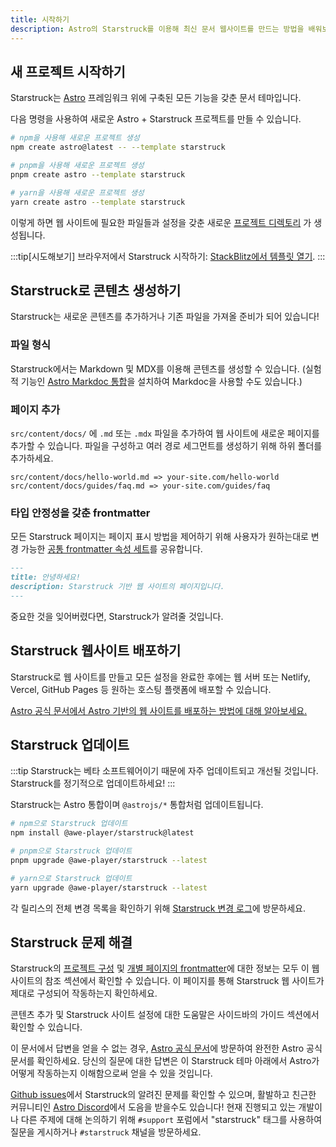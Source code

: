 ```yaml
---
title: 시작하기
description: Astro의 Starstruck를 이용해 최신 문서 웹사이트를 만드는 방법을 배워보세요.
---
```



## 새 프로젝트 시작하기

Starstruck는 [Astro](https://astro.build) 프레임워크 위에 구축된 모든 기능을 갖춘 문서 테마입니다.

다음 명령을 사용하여 새로운 Astro + Starstruck 프로젝트를 만들 수 있습니다.

<Tabs>
<TabItem label="npm">

```sh
# npm을 사용해 새로운 프로젝트 생성
npm create astro@latest -- --template starstruck
```

</TabItem>
<TabItem label="pnpm">

```sh
# pnpm을 사용해 새로운 프로젝트 생성
pnpm create astro --template starstruck
```

</TabItem>
<TabItem label="Yarn">

```sh
# yarn을 사용해 새로운 프로젝트 생성
yarn create astro --template starstruck
```

</TabItem>
</Tabs>

이렇게 하면 웹 사이트에 필요한 파일들과 설정을 갖춘 새로운 [프로젝트 디렉토리](/ko/guides/project-structure/) 가 생성됩니다.

:::tip[시도해보기]
브라우저에서 Starstruck 시작하기:
[StackBlitz에서 템플릿 열기](https://stackblitz.com/github/withastro/starstruck/tree/main/examples/basics).
:::

## Starstruck로 콘텐츠 생성하기

Starstruck는 새로운 콘텐츠를 추가하거나 기존 파일을 가져올 준비가 되어 있습니다!

### 파일 형식

Starstruck에서는 Markdown 및 MDX를 이용해 콘텐츠를 생성할 수 있습니다. (실험적 기능인 [Astro Markdoc 통합](https://docs.astro.build/ko/guides/integrations-guide/markdoc/)을 설치하여 Markdoc을 사용할 수도 있습니다.)

### 페이지 추가

`src/content/docs/` 에 `.md` 또는 `.mdx` 파일을 추가하여 웹 사이트에 새로운 페이지를 추가할 수 있습니다. 파일을 구성하고 여러 경로 세그먼트를 생성하기 위해 하위 폴더를 추가하세요.

```
src/content/docs/hello-world.md => your-site.com/hello-world
src/content/docs/guides/faq.md => your-site.com/guides/faq
```

### 타입 안정성을 갖춘 frontmatter

모든 Starstruck 페이지는 페이지 표시 방법을 제어하기 위해 사용자가 원하는대로 변경 가능한 [공통 frontmatter 속성 세트](/ko/reference/frontmatter/)를 공유합니다.

```md
---
title: 안녕하세요!
description: Starstruck 기반 웹 사이트의 페이지입니다.
---
```

중요한 것을 잊어버렸다면, Starstruck가 알려줄 것입니다.

## Starstruck 웹사이트 배포하기

Starstruck로 웹 사이트를 만들고 모든 설정을 완료한 후에는 웹 서버 또는 Netlify, Vercel, GitHub Pages 등 원하는 호스팅 플랫폼에 배포할 수 있습니다.

[Astro 공식 문서에서 Astro 기반의 웹 사이트를 배포하는 방법에 대해 알아보세요.](https://docs.astro.build/ko/guides/deploy/)

## Starstruck 업데이트

:::tip
Starstruck는 베타 소프트웨어이기 때문에 자주 업데이트되고 개선될 것입니다. Starstruck를 정기적으로 업데이트하세요!
:::

Starstruck는 Astro 통합이며 `@astrojs/*` 통합처럼 업데이트됩니다.

<Tabs>
<TabItem label="npm">

```sh
# npm으로 Starstruck 업데이트
npm install @awe-player/starstruck@latest
```

</TabItem>
<TabItem label="pnpm">

```sh
# pnpm으로 Starstruck 업데이트
pnpm upgrade @awe-player/starstruck --latest
```

</TabItem>
<TabItem label="Yarn">

```sh
# yarn으로 Starstruck 업데이트
yarn upgrade @awe-player/starstruck --latest
```

</TabItem>
</Tabs>

각 릴리스의 전체 변경 목록을 확인하기 위해 [Starstruck 변경 로그](https://github.com/withastro/starstruck/blob/main/packages/starstruck/CHANGELOG.md)에 방문하세요.

## Starstruck 문제 해결

Starstruck의 [프로젝트 구성](/ko/reference/configuration/) 및 [개별 페이지의 frontmatter](/ko/reference/frontmatter/)에 대한 정보는 모두 이 웹 사이트의 참조 섹션에서 확인할 수 있습니다. 이 페이지를 통해 Starstruck 웹 사이트가 제대로 구성되어 작동하는지 확인하세요.

콘텐츠 추가 및 Starstruck 사이트 설정에 대한 도움말은 사이드바의 가이드 섹션에서 확인할 수 있습니다.

이 문서에서 답변을 얻을 수 없는 경우, [Astro 공식 문서](https://docs.astro.build/ko/)에 방문하여 완전한 Astro 공식 문서를 확인하세요. 당신의 질문에 대한 답변은 이 Starstruck 테마 아래에서 Astro가 어떻게 작동하는지 이해함으로써 얻을 수 있을 것입니다.

[Github issues](https://github.com/withastro/starstruck/issues)에서 Starstruck의 알려진 문제를 확인할 수 있으며, 활발하고 친근한 커뮤니티인 [Astro Discord](https://astro.build/chat)에서 도음을 받을수도 있습니다! 현재 진행되고 있는 개발이나 다른 주제에 대해 논의하기 위해 `#support` 포럼에서 "starstruck" 태그를 사용하여 질문을 게시하거나 `#starstruck` 채널을 방문하세요.
